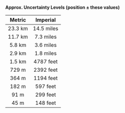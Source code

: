 **Approx. Uncertainty Levels (position ± these values)**

| Metric  |  Imperial  |
| :-----: | :--------: |
| 23.3 km | 14.5 miles |
| 11.7 km | 7.3 miles  |
| 5.8 km  | 3.6 miles  |
| 2.9 km  | 1.8 miles  |
| 1.5 km  | 4787 feet  |
|  729 m  | 2392 feet  |
|  364 m  | 1194 feet  |
|  182 m  |  597 feet  |
|  91 m   |  299 feet  |
|  45 m   |  148 feet  |
